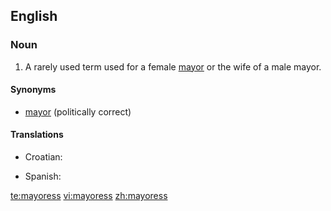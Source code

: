 ==English==

===Noun===
{{en-noun|mayoresses}}

#A rarely used term used for a female [[mayor]] or the wife of a male mayor.

====Synonyms====
*[[mayor]] (politically correct)

====Translations====
{{trans-top|female mayor}}
* Croatian: {{t-|hr|gradonačelnica|gradonáčelnica|f}}
{{trans-mid}}
* Spanish: {{t-|es|alcaldesa|f}}
{{trans-bottom}}

[[te:mayoress]]
[[vi:mayoress]]
[[zh:mayoress]]